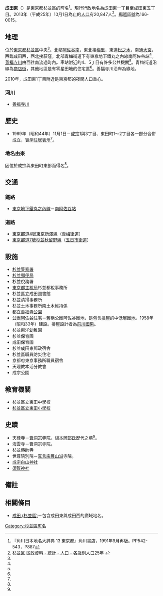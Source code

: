 {{Pathnav|日本|東京都|杉並區|frame=1}}
{{Infobox Settlement
|official_name = 成田東
|native_name =
|settlement_type = [[町|町]]
|image_skyline = Minamiasagaya-Station-2005-6-12 1.jpg
|imagesize = 270px
|image_caption = 南阿佐谷站上的青梅街道。
|image_flag =
|image_seal =
| image_map =
| map_caption =
| pushpin_map = Tokyo city
|subdivision_type = [[國家|國家]]
|subdivision_name = [[File:Flag_of_Japan.svg|border]] [[日本|日本]]
|subdivision_type1 = [[都道府縣|都道府縣]]
|subdivision_name1 = [[File:Flag_of_Tokyo_Prefecture.svg|25px]] [[東京都|東京都]]
|subdivision_type2 = [[東京都區部|特別區]]
|subdivision_name2 = [[File:Flag_of_Suginami,_Tokyo.svg|25px]] [[杉並區|杉並區]]
|subdivision_type3 =
|subdivision_name3 =
|established_title =
|established_date =
|government_type =
|leader_title =
|leader_name =
|area_magnitude =
|area_total_sq_mi =
|area_total_km2 =
|area_land_sq_mi =
|area_land_km2 =
|area_urban_sq_mi =
|area_urban_km2 =
|area_metro_km2 =
|area_metro_sq_mi =
|population_as_of= 2013年（平成25年）10月1日
|population_footnotes =
|population_total = 20847
|population_urban =
|population_metro =
|population_density_sq_mi =
|population_density_km2 =
| timezone = [[日本標準時|JST]]
| utc_offset = +9
|timezone_DST =
|utc_offset_DST =
|latd=35|latm=41|lats=30.1|latNS=N
|longd=139|longm=38|longs=12.7|longEW=E
|elevation_footnotes=
|elevation_m =
|elevation_ft =
|postal_code_type = [[郵遞區號|郵遞區號]]
|postal_code = 166-0015
|area_code =
|website =
|footnotes =
}}
'''成田東'''（{{jpn|j=成田東|hg=なりたひがし|rm=Narita-higashi|f=y}}）是[[東京都|東京都]][[杉並區|杉並區]]的町名<ref name="kado">『角川日本地名大辞典 13 東京都』角川書店，1991年9月再版。PP542-543，P887</ref>。現行行政地名為成田東一丁目至成田東五丁目。2013年（平成25年）10月1日為止的[[人口|人口]]有20,847人<ref>[http://www2.city.suginami.tokyo.jp/library/file/h2510_age.xls 杉並区 区政資料 - 統計 - 人口 - 各歳別人口25年] {{webarchive|url=https://web.archive.org/web/20131022132215/http://www2.city.suginami.tokyo.jp/library/file/h2510_age.xls |date=2013-10-22 }}</ref>。[[郵遞區號|郵遞區號]]為166-0015。

== 地理 ==
位於[[東京都|東京都]][[杉並區|杉並區]]中央<ref name="kado" />。北鄰[[阿佐谷南|阿佐谷南]]，東北接[[梅里|梅里]]，東連[[松之木|松之木]]，南通[[大宮_(杉並區)|大宮]]，西臨[[成田西|成田西]]，西北接[[荻窪_(杉並區)|荻窪]]。北部[[青梅街道|青梅街道]]下有[[東京地下鐵丸之內線|東京地下鐵丸之內線]][[南阿佐谷站|南阿佐谷站]]<ref name="kado" />。[[善福寺川|善福寺川]]由西往南流過町內。車站附近的4、5丁目有許多公共機關<ref name="kado" />。青梅街道沿線為[[商店街|商店街]]，其他地區是有零星田地的住宅區<ref name="kado" />。善福寺川沿岸為綠地。

2010年，成田東1丁目附近是東京都的夜間人口重心。

=== 河川 ===
* [[善福寺川|善福寺川]]

== 歷史 ==
* 1969年（昭和44年）11月1日－[[成宗_(杉並區)|成宗]]1與3丁目、東田町1～2丁目各一部分合併成立，實施[[住居表示|住居表示]]<ref name="kado" />。

=== 地名由來 ===
因位於成宗與東田町東部而得名<ref name="kado" />。

== 交通 ==
=== 鐵路 ===
* [[東京地下鐵丸之內線|東京地下鐵丸之內線]]－[[南阿佐谷站|南阿佐谷站]]

=== 道路 ===
* [[東京都道、埼玉縣道4號東京所澤線|東京都道4號東京所澤線]]（[[青梅街道|青梅街道]]）
* [[東京都道7號杉並秋留野線|東京都道7號杉並秋留野線]]（[[五日市街道|五日市街道]]）

== 設施 ==
* [[杉並警察署|杉並警察署]]
* [[杉並郵便局|杉並郵便局]]
* 杉並稅務署
* [[東京都主稅局|東京都主稅局]]杉並都稅事務所
* 杉並區立成田圖書館
* 杉並清掃事務所
* 杉並土木事務所南土木維持係
* 都立[[善福寺公園|善福寺公園]]
* [[阿佐谷住宅|公團阿佐谷住宅]]－舊稱公團阿佐谷團地，是包含[[排屋|排屋]]的中低層[[團地|團地]]。1958年（昭和33年）建設。排屋設計者為[[前川國男|前川國男]]。
* 杉並東洋幼稚園
* 杉並保育園
* 成田保育園
* 杉並成田東郵政宿舎
* 杉並區職員防災住宅
* 京都府東京事務所職員宿舎
* 天理教本活分教會
* 成宗公園

== 教育機關 ==
* 杉並區立東田中學校
* [[杉並區立東田小學校|杉並區立東田小學校]]

== 史蹟 ==
* 天桂寺－[[曹洞宗|曹洞宗]]寺院。[[旗本|旗本]][[岡部氏|岡部氏]]歷代之墓<ref name="kado" />。
* 海雲寺－曹洞宗寺院。
* 杉並藥師寺
* 世尊院別院－[[真言宗豐山派|真言宗豐山派]]寺院。
* [[成宗白山神社|成宗白山神社]]
* [[須賀神社_(杉並區)|須賀神社]]

== 備註 ==
{{Reflist}}

== 相關條目 ==
* [[成田_(杉並區)|成田 (杉並區)]]－包含成田東與成田西的廣域地名。

{{Geographic Location
|Centre = 成田東
|North = [[阿佐谷南|阿佐谷南]]
|Northeast = [[梅里|梅里]]
|East = [[松之木|松之木]]
|Southeast =
|South = [[大宮_(杉並區)|大宮]]
|Southwest =
|West = [[成田西|成田西]]/[[善福寺川|善福寺川]]
|Northwest = [[荻窪_(杉並區)|荻窪]]
|image =
}}

{{coord|35|41|30.1|N|139|38|12.7|E|region:JP|display=title}}

{{杉並區的町名}}

{{DEFAULTSORT:Narita-Higashi}}
[[Category:杉並區町名|Category:杉並區町名]]